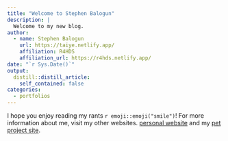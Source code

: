 ```yaml
---
title: "Welcome to Stephen Balogun"
description: |
  Welcome to my new blog. 
author:
  - name: Stephen Balogun
    url: https://taiye.netlify.app/
    affiliation: R4HDS
    affiliation_url: https://r4hds.netlify.app/
date: "`r Sys.Date()`"
output:
  distill::distill_article:
    self_contained: false
categories:
  - portfolios
---
```


I hope you enjoy reading my rants `r emoji::emoji("smile")`! For more information about me, visit my other websites. [personal website](http://taiye.netlify.app/) and my [pet project site](https://r4hds.netlify.app/).

